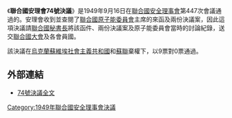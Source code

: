 {{Infobox UN resolution
|number = 74
|organ = SC
|year = 1949年
|date = 9月16日
|meeting = 447
|code =S/RES/74
|document = http://www.un.org/zh/documents/view_doc.asp?symbol=S/RES/74(1949)
|for = 9
|abstention = 2
|against = 0
|subject = 原子能：國際管制
|result = 通過
|image = 
|caption = 
}}

《'''聯合國安理會74號決議'''》是1949年9月16日在[[聯合國安全理事會|聯合國安全理事會]]第447次會議通過的。安理會收到並查閱了[[聯合國原子能委員會|聯合國原子能委員會]]主席的來函及兩份決議案，因此這項決議請[[聯合國秘書長|聯合國秘書長]]將該函件、兩份決議案及原子能委員會當時的討論紀錄，送交[[聯合國大會|聯合國大會]]及各會員國。

該決議在[[烏克蘭蘇維埃社會主義共和國|烏克蘭蘇維埃社會主義共和國]]和[[蘇聯|蘇聯]]棄權下，以9票對0票通過。

==外部連結==
*[http://www.un.org/zh/documents/view_doc.asp?symbol=S/RES/74(1949) 74號決議全文]

{{UN-stub}}
{{UNSCR 1949}}

[[Category:1949年聯合國安全理事會決議|Category:1949年聯合國安全理事會決議]]